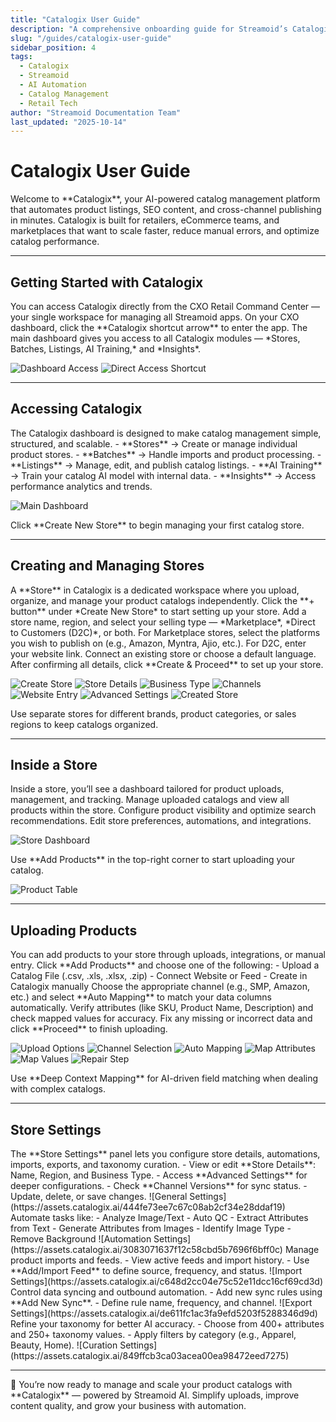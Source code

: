 ```yaml
---
title: "Catalogix User Guide"
description: "A comprehensive onboarding guide for Streamoid’s Catalogix — the AI-powered platform that automates catalog management, listings, and content creation across multiple channels."
slug: "/guides/catalogix-user-guide"
sidebar_position: 4
tags:
  - Catalogix
  - Streamoid
  - AI Automation
  - Catalog Management
  - Retail Tech
author: "Streamoid Documentation Team"
last_updated: "2025-10-14"
---
```


# Catalogix User Guide

<Info>
Welcome to **Catalogix**, your AI-powered catalog management platform that automates product listings, SEO content, and cross-channel publishing in minutes.
</Info>

<Tip>
Catalogix is built for retailers, eCommerce teams, and marketplaces that want to scale faster, reduce manual errors, and optimize catalog performance.
</Tip>

---
## Getting Started with Catalogix

<Info>
You can access Catalogix directly from the CXO Retail Command Center — your single workspace for managing all Streamoid apps.
</Info>

<Steps>
  <Step title="Open Catalogix">
  On your CXO dashboard, click the **Catalogix shortcut arrow** to enter the app.
  </Step>
  <Step title="Explore the Dashboard">
  The main dashboard gives you access to all Catalogix modules — *Stores, Batches, Listings, AI Training,* and *Insights*.
  </Step>
</Steps>

![Dashboard Access](https://assets.catalogix.ai/52aadd2619978662c7fbcce558976f27)
![Direct Access Shortcut](https://assets.catalogix.ai/efe72c40c0db4121e43a4402f8b00686)

---
## Accessing Catalogix

<Info>
The Catalogix dashboard is designed to make catalog management simple, structured, and scalable.
</Info>

<Expandable title="Main Navigation">
- **Stores** → Create or manage individual product stores.  
- **Batches** → Handle imports and product processing.  
- **Listings** → Manage, edit, and publish catalog listings.  
- **AI Training** → Train your catalog AI model with internal data.  
- **Insights** → Access performance analytics and trends.  
</Expandable>

![Main Dashboard](https://assets.catalogix.ai/ac02727b493fba972f360c18a2a337ee)

<Tip>
Click **Create New Store** to begin managing your first catalog store.
</Tip>

---
## Creating and Managing Stores

<Info>
A **Store** in Catalogix is a dedicated workspace where you upload, organize, and manage your product catalogs independently.
</Info>

<Steps>
  <Step title="Create a Store">
  Click the **+ button** under *Create New Store* to start setting up your store.
  </Step>
  <Step title="Enter Store Details">
  Add a store name, region, and select your selling type — *Marketplace*, *Direct to Customers (D2C)*, or both.
  </Step>
  <Step title="Configure Channels">
  For Marketplace stores, select the platforms you wish to publish on (e.g., Amazon, Myntra, Ajio, etc.). For D2C, enter your website link.
  </Step>
  <Step title="Use Advanced Settings">
  Connect an existing store or choose a default language.
  </Step>
  <Step title="Create & Proceed">
  After confirming all details, click **Create & Proceed** to set up your store.
  </Step>
</Steps>

![Create Store](https://assets.catalogix.ai/89b2fb2c87aeec59072a8aa91fd7c625)
![Store Details](https://assets.catalogix.ai/5cecbff5607003c09a5613e3492b491c)
![Business Type](https://assets.catalogix.ai/8df67c9d42c34c45d6ee661287a45533)
![Channels](https://assets.catalogix.ai/b69f795d57d375bd82655605475b567b)
![Website Entry](https://assets.catalogix.ai/4f1fffecd192cfe64a50006fe5f66096)
![Advanced Settings](https://assets.catalogix.ai/ce3294aa1ada128b50cdedf6dfb771e1)
![Created Store](https://assets.catalogix.ai/454ebf7c5afca68883086add60a2365e)

<Tip>
Use separate stores for different brands, product categories, or sales regions to keep catalogs organized.
</Tip>

---
## Inside a Store

<Info>
Inside a store, you’ll see a dashboard tailored for product uploads, management, and tracking.
</Info>

<CardGroup>
  <Card title="Products" icon="package">
  Manage uploaded catalogs and view all products within the store.
  </Card>
  <Card title="Discovery" icon="search">
  Configure product visibility and optimize search recommendations.
  </Card>
  <Card title="Store Settings" icon="settings">
  Edit store preferences, automations, and integrations.
  </Card>
</CardGroup>

![Store Dashboard](https://assets.catalogix.ai/d445afd6483b672afa054c483e0f7c92)

<Tip>
Use **Add Products** in the top-right corner to start uploading your catalog.
</Tip>

![Product Table](https://assets.catalogix.ai/48012837c93a14fbd13236e2ef594f7f)

---
## Uploading Products

<Info>
You can add products to your store through uploads, integrations, or manual entry.
</Info>

<Steps>
  <Step title="Add Products">
  Click **Add Products** and choose one of the following:
  - Upload a Catalog File (.csv, .xls, .xlsx, .zip)  
  - Connect Website or Feed  
  - Create in Catalogix manually
  </Step>
  <Step title="Select Channel and Mapping">
  Choose the appropriate channel (e.g., SMP, Amazon, etc.) and select **Auto Mapping** to match your data columns automatically.
  </Step>
  <Step title="Map Attributes and Values">
  Verify attributes (like SKU, Product Name, Description) and check mapped values for accuracy.
  </Step>
  <Step title="Repair and Finalize">
  Fix any missing or incorrect data and click **Proceed** to finish uploading.
  </Step>
</Steps>

![Upload Options](https://assets.catalogix.ai/fa6694ebea3f189cfc52008f2b163893)
![Channel Selection](https://assets.catalogix.ai/cd70cfc071f46046d5acf0a00dea95fc)
![Auto Mapping](https://assets.catalogix.ai/604b6750c7c33cb90fb17b7b25082172)
![Map Attributes](https://assets.catalogix.ai/0d79017e851c496a656db1ccd4d87a8c)
![Map Values](https://assets.catalogix.ai/bdb6bf37cf30ce1268d40057491ad6a2)
![Repair Step](https://assets.catalogix.ai/00bc21ba1fbaeca473c2037d906d43b4)

<Tip>
Use **Deep Context Mapping** for AI-driven field matching when dealing with complex catalogs.
</Tip>

---
## Store Settings

<Info>
The **Store Settings** panel lets you configure store details, automations, imports, exports, and taxonomy curation.
</Info>

<Expandable title="General Settings">
- View or edit **Store Details**: Name, Region, and Business Type.  
- Access **Advanced Settings** for deeper configurations.  
- Check **Channel Versions** for sync status.  
- Update, delete, or save changes.  
![General Settings](https://assets.catalogix.ai/444fe73ee7c67c08ab2cf34e28ddaf19)
</Expandable>

<Expandable title="Automation">
Automate tasks like:  
- Analyze Image/Text  
- Auto QC  
- Extract Attributes from Text  
- Generate Attributes from Images  
- Identify Image Type  
- Remove Background  
![Automation Settings](https://assets.catalogix.ai/3083071637f12c58cbd5b7696f6bff0c)
</Expandable>

<Expandable title="Import">
Manage product imports and feeds.  
- View active feeds and import history.  
- Use **Add/Import Feed** to define source, frequency, and status.  
![Import Settings](https://assets.catalogix.ai/c648d2cc04e75c52e11dcc16cf69cd3d)
</Expandable>

<Expandable title="Export">
Control data syncing and outbound automation.  
- Add new sync rules using **Add New Sync**.  
- Define rule name, frequency, and channel.  
![Export Settings](https://assets.catalogix.ai/de611fc1ac3fa9efd5203f5288346d9d)
</Expandable>

<Expandable title="Curation">
Refine your taxonomy for better AI accuracy.  
- Choose from 400+ attributes and 250+ taxonomy values.  
- Apply filters by category (e.g., Apparel, Beauty, Home).  
![Curation Settings](https://assets.catalogix.ai/849ffcb3ca03acea00ea98472eed7275)
</Expandable>

---
<Info>
🎉 You’re now ready to manage and scale your product catalogs with **Catalogix** — powered by Streamoid AI. Simplify uploads, improve content quality, and grow your business with automation.
</Info>
